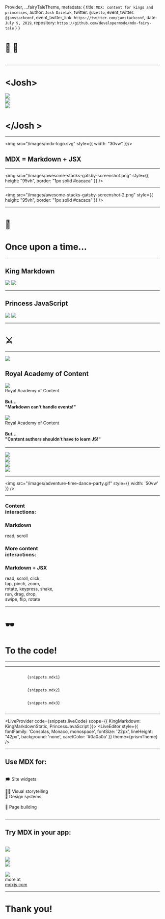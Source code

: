 

  Provider,
  ...fairyTaleTheme,
  metadata: {
    title: `MDX: content for kings and princesses`,
    author: `Josh Dzielak`,
    twitter: `@dzello`,
    event_twitter: `@jamstackconf`,
    event_twitter_link: `https://twitter.com/jamstackconf`,
    date: `July 9, 2019`,
    repository: `https://github.com/developermode/mdx-fairy-tale`
  }
}

<Head>
  <title>MDX: content for kings and princesses</title>
  <meta name='twitter:card' content='summary_large_image' />
  <meta name='twitter:site' content='@dzello' />
  <meta name='twitter:title' content='MDX: content for kings and princesses' />
  <meta name='twitter:description' content='' />
  <meta name='twitter:image' content='https://mdx-fairy-tale.developermode.com/images/mdx-fairy-tale-title-slide.png' />
  <meta property="og:title" content='MDX: content for kings and princesses' />
  <meta property="og:type" content="website" />
  <meta property="og:url" content='https://mdx-fairy-tale.developermode.com/' />
  <meta property="og:image" content='https://mdx-fairy-tale.developermode.com/images/mdx-fairy-tale-title-slide.png' />
  <meta property="og:description" content='' />
  <link rel='shortcut icon' type='image/png' href='/images/favicon.ico'/>
</Head>

# 👑 👸

# <Metadata field="title" />

---

<Horizontal>
  <div>
    <h1>&lt;Josh&gt;</h1>
  </div>
  <Appear>
    <img src="/images/josh-dzielak-crown.png" style={{ width: '30vw', borderRadius: '250px' }} />
    <div>
      <img src="/images/algolia-logo.png" />
    </div>
    <div>
      <img src="/images/developermode-logo-2.png" />
    </div>
  </Appear>
  <div>
    <h1>&lt;/Josh &gt;</h1>
  </div>
</Horizontal>

---

<img src="/images/mdx-logo.svg" style={{ width: "30vw" }}/>

## MDX = Markdown + JSX

---

<img src="/images/awesome-stacks-gatsby-screenshot.png"
     style={{ height: "95vh", border: "1px solid #cacaca" }} />

---

<img src="/images/awesome-stacks-gatsby-screenshot-2.png"
     style={{ height: "95vh", border: "1px solid #cacaca" }} />

---

# 📜

# Once upon a time...

---

<Appear>
  <div>
    <KingMarkdown hoverable={false} />
    <h2>King Markdown</h2>
  </div>
  <Horizontal>
    <KingMarkdown src="/images/king-markdown-2.png" hoverable={false} />
    <img src="/images/endless-text.png" style={{ height: '100vh' }} />
  </Horizontal>
  <Horizontal>
    <KingMarkdown src="/images/king-markdown-2.png" hoverable={false} />
    <img src="/images/great-wall-of-text-2.png"
           style={{ height: '60vh', opacity: '0.8', 
                    borderRadius: '400px', margin: '-250px 0 0 -450px' }} />
  </Horizontal>
</Appear>

---

<Appear>
  <div>
    <PrincessJavaScript hoverable={false} />
    <h2>Princess JavaScript</h2>
  </div>
  <Horizontal width='70vw'>
    <PrincessJavaScript src="/images/princess-javascript-2.png" hoverable={false} />
    <img src="/images/gestures.png" style={{ height: '50vh' }} />
  </Horizontal>
  <Horizontal width='70vw'>
    <PrincessJavaScript src="/images/princess-javascript-2.png" hoverable={false} />
    <img src="/images/pump-up-the-jam.png" style={{ height: '40vh' }} />
  </Horizontal>
</Appear>

---

<Horizontal width='70vw'>
  <KingMarkdown src="/images/king-markdown-3.png" hoverable={false} />
    <h1 style={{ fontSize: '128px' }}>⚔️</h1>
  <PrincessJavaScript src="/images/princess-javascript-3-left.png" hoverable={false} />
</Horizontal>

---

<Appear>
  <div>
    <img src="/images/adventure-time-dance-party-border.gif" style={{ height: '50vh' }} />
    <h2>Royal Academy of Content</h2>
  </div>
  <Horizontal width="70vw">
    <div>
      <img src="/images/adventure-time-dance-party-border.gif" style={{ height: '30vh' }} />
      <div style={{ color: "#555", fontSize: "24px" }}>Royal Academy of Content</div>
    </div>
    <h4>But... <br/>"Markdown can't handle events!"</h4>
  </Horizontal>
  <Horizontal width="70vw">
    <div>
      <img src="/images/adventure-time-dance-party-border.gif" style={{ height: '30vh' }} />
      <div style={{ color: "#555", fontSize: "24px" }}>Royal Academy of Content</div>
    </div>
    <h4>But...<br/>"Content authors shouldn't have to learn JS!"</h4>
  </Horizontal>
</Appear>

---

<Appear>
  <div>
    <img src="/images/academy-heros-2.png" style={{ width: '25vw' }} />
  </div>
  <Horizontal width="80vw">
    <div>
      <img src="/images/academy-heros-2.png" style={{ width: '25vw' }} />
    </div>
    <div>
      <img src="/images/mdx-montage.png" style={{ width: '40vw' }} />
    </div>
  </Horizontal>
  <Horizontal width="80vw">
    <div>
      <img src="/images/female-footballers-interactive-content.gif" 
          style={{ height: '80vh', border: '1px solid #0a0a0a' }} />
    </div>
  </Horizontal>
</Appear>

---

<img src="/images/adventure-time-dance-party.gif" style={{ width: '50vw' }} />

---

<Appear>
<Horizontal width="75vw" style={{  }}>
  <div style={{ textAlign: 'right', marginRight: '100px' }}>
    <h3>Content <br/>interactions:</h3>
  </div>
  <CodeBox>
    <h3>Markdown</h3>
    <div>read, scroll</div>
    <p></p>
  </CodeBox>
</Horizontal>
<Horizontal width="75vw" style={{  }}>
  <div style={{ textAlign: 'right', marginRight: '100px' }}>
    <h3>More content <br/>interactions:</h3>
  </div>
  <CodeBox>
    <h3>Markdown + JSX</h3>
    <div>read, scroll, click, <br/> tap, pinch, zoom, <br/> rotate, keypress, shake, <br/> run, drag, drop, <br/> swipe, flip, rotate</div>
    <p></p>
  </CodeBox>
</Horizontal>
</Appear>

---

# 🕶️

# To the code!

---

<KingMarkdown codeSnippet={snippets.jsx1} />

---

<Appear>
  <Horizontal>
    <div>
      <KingMarkdown height="50vh" hoverable={false} />
    </div>
    <div>
      <CodeBox>
        <Code>
          {snippets.mdx1}
        </Code>
      </CodeBox>
    </div>
  </Horizontal>
  <Horizontal>
    <div>
      <KingMarkdown height="75vh" hoverable={false} />
    </div>
    <div>
      <CodeBox>
        <Code>
          {snippets.mdx2}
        </Code>
      </CodeBox>
    </div>
  </Horizontal>
  <Horizontal>
    <div>
      <KingMarkdown height="75vh" src="/images/king-markdown-2.png" hoverable={false} />
    </div>
    <div>
      <CodeBox>
        <Code>
          {snippets.mdx3}
        </Code>
      </CodeBox>
    </div>
  </Horizontal>
</Appear>

---

<LiveProvider code={snippets.liveCode}
    scope={{ KingMarkdown: KingMarkdownStatic, PrincessJavaScript }}>
  <Horizontal width="90vw">
    <LivePreview />
    <CodeBox>
      <LiveEditor style={{ fontFamily: 'Consolas, Monaco, monospace', fontSize: '22px', lineHeight: "42px", background: 'none', caretColor: '#0a0a0a' }} theme={prismTheme} />
    </CodeBox>
  </Horizontal>
</LiveProvider>

---

## Use MDX for:

<br/>

<Horizontal width="80vw">
  <div>
    🗯️ Site widgets
    <br/><br/>
    👨‍🎨 Visual storytelling
  </div>
  <div>
    💅 Design systems
    <br/><br/>
    🚜 Page building
  </div>
</Horizontal>

<br/>

---

## Try MDX in your app:

<br/>

<Horizontal width="90vw">
  <div>
    <img src="/images/gatsby-logo.png" style={{ width: "15vw" }} />
    <br/><br/>
    <img src="/images/parcel-logo.png" style={{ width: "20vw" }} />
  </div>
  <div>
    <img src="/images/nextjs-logo.png" style={{ width: "12vw" }} />
    <br/><br/>
    <img src="/images/webpack-logo.png" style={{ width: "18vw" }} />
    </div>
  <div>
    more at
    <br/>
    <a href="https://mdxjs.com/">mdxjs.com</a>
  </div>
</Horizontal>

---

# Thank you!

<Drawing />